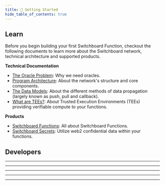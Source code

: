 ```yaml
---
title: 🚀 Getting Started
hide_table_of_contents: true
---
```



## Learn

Before you begin building your first Switchboard Function, checkout the following 
documents to learn more about the Switchboard network, technical architecture and 
supported products.

**Technical Documentation**

- [The Oracle Problem](/the-oracle-problem): Why we need oracles.
- [Program Architecture](/architecture): About the network's structure and core components.
- [The Data Models](/data): About the different methods of data propagation (largely known as push, pull and callback).
- [What are TEEs?](/tee): About Trusted Execution Environments (TEEs) providing verifiable compute to your functions.

**Products**

- [Switchboard Functions](/functions): All about Switchboard Functions.
- [Switchboard Secrets](/secrets): Utilize web2 confidential data within your functions.

## Developers

<Tabs groupId="switchboard-supported-sdks">
  <TabItem
    value="solana"
    label="&nbsp;Solana"
    attributes={{ className: "navbar_icon__solana" }}
  >
    <SdkCard sdk="solana" />
    <hr />
    <SolanaAddresses />
  </TabItem>
  <TabItem
    value="evm"
    label="&nbsp;EVM"
    attributes={{ className: "navbar_icon__solidity" }}
  >
    <SdkCard sdk="evm" />
    <hr />
    <EvmAddresses />
  </TabItem>
  <TabItem
    value="aptos"
    label="&nbsp;Aptos"
    attributes={{ className: "navbar_icon__aptos" }}
  >
    <SdkCard sdk="aptos" />
    <hr />
    <AptosAddresses />
  </TabItem>
  <TabItem
    value="sui"
    label="&nbsp;Sui"
    attributes={{ className: "navbar_icon__sui" }}
  >
    <SdkCard sdk="sui" />
    <hr />
    <SuiAddresses />
  </TabItem>
  <TabItem
    value="near"
    label="&nbsp;NEAR"
    attributes={{ className: "navbar_icon__near" }}
  >
    <SdkCard sdk="near" />
    <hr />
    <NearAddresses />
  </TabItem>
</Tabs>
